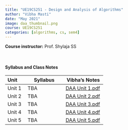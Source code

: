 ```yaml
---
title: "UE19CS251 - Design and Analysis of Algorithms"
author: "Vibha Masti"
date: "May 2021"
image: daa_thumbnail.png
course: UE19CS251
categories: [algorithms, cs, sem4]
---
```


**Course instructor:** Prof. Shylaja SS

<br>


#### Syllabus and Class Notes

| Unit              | Syllabus                         |       Vibha's Notes                |
| :---------------- | -------------------------------- | ---------------------------------- |
| Unit 1            |  TBA  | [DAA Unit 1.pdf](DAA%20Unit%201.pdf) |
| Unit 2            | TBA | [DAA Unit 2.pdf](DAA%20Unit%202.pdf) |
| Unit 3            | TBA  | [DAA Unit 3.pdf](DAA%20Unit%203.pdf) |
| Unit 4            | TBA | [DAA Unit 4.pdf](DAA%20Unit%204.pdf) |
| Unit 5            | TBA | [DAA Unit 5.pdf](DAA%20Unit%205.pdf) |


<br>


<!-- #### Textbooks: 

-  **T1**: "Learning PHP, MySQL & JavaScript", Robin Nixon. May 2018, 5th edition, O'Reilly Media, Inc.
-  **T2**: "Pro MERN Stack: Full Stack Web App Development with Mongo, Express, React, and Node", by Vasan Subramanian. March 2017, Apress

<br>

#### Reference Books:

- **R1**: "Beginning Node.js, Express & MongoDB Development", Greg Lim, July 2019
- **R2**: "Learning React, Functional Web Development with React and Redux", Alex Banks and Eve Porcello, May 2017, O'Reilly Media, Inc.

<br> -->
